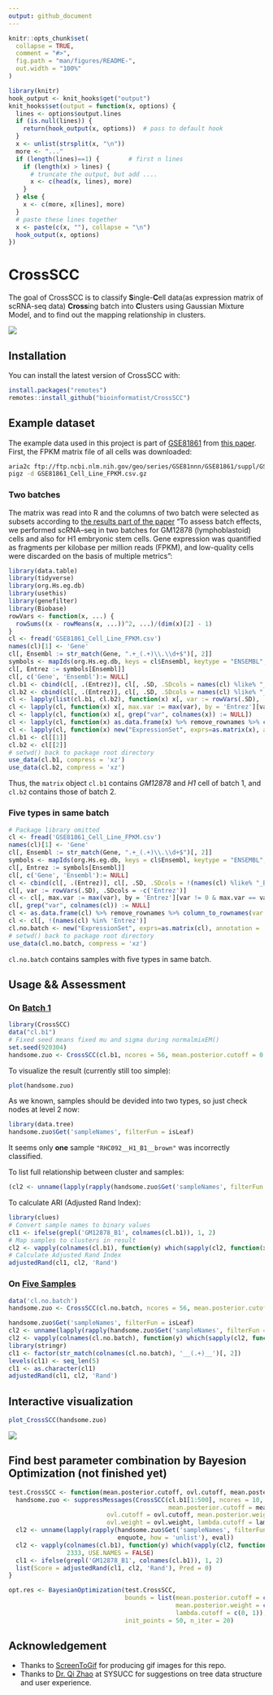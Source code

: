 ```yaml
---
output: github_document
---
```


<!-- README.md is generated from README.Rmd. Please edit that file -->

```r
knitr::opts_chunk$set(
  collapse = TRUE,
  comment = "#>",
  fig.path = "man/figures/README-",
  out.width = "100%"
)

library(knitr)
hook_output <- knit_hooks$get("output")
knit_hooks$set(output = function(x, options) {
  lines <- options$output.lines
  if (is.null(lines)) {
    return(hook_output(x, options))  # pass to default hook
  }
  x <- unlist(strsplit(x, "\n"))
  more <- "..."
  if (length(lines)==1) {        # first n lines
    if (length(x) > lines) {
      # truncate the output, but add ....
      x <- c(head(x, lines), more)
    }
  } else {
    x <- c(more, x[lines], more)
  }
  # paste these lines together
  x <- paste(c(x, ""), collapse = "\n")
  hook_output(x, options)
})
```
# CrossSCC

The goal of CrossSCC is to classify **S**ingle-**C**ell data(as expression matrix of scRNA-seq data) **Cross**ing batch into **C**lusters using Gaussian Mixture Model, and to find out the mapping relationship in clusters.

![](man/figures/readme.gif)

## Installation

You can install the latest version of CrossSCC with:

```r
install.packages("remotes")
remotes::install_github("bioinformatist/CrossSCC")
```

## Example dataset

The example data used in this project is part of [GSE81861](https://www.ncbi.nlm.nih.gov/geo/query/acc.cgi?acc=GSE81861) from [this paper](https://www.nature.com/articles/ng.3818#accessions). First, the FPKM matrix file of all cells was downloaded:

```bash
aria2c ftp://ftp.ncbi.nlm.nih.gov/geo/series/GSE81nnn/GSE81861/suppl/GSE81861_Cell_Line_FPKM.csv.gz
pigz -d GSE81861_Cell_Line_FPKM.csv.gz
```

### Two batches

The matrix was read into R and the columns of two batch were selected as subsets  according to [the results part of the paper](https://www.nature.com/articles/ng.3818#results) "To assess batch effects, we performed scRNA–seq in two batches for GM12878 (lymphoblastoid) cells and also for H1 embryonic stem cells. Gene expression was quantified as fragments per kilobase per million reads (FPKM), and low-quality cells were discarded on the basis of multiple metrics":

```r
library(data.table)
library(tidyverse)
library(org.Hs.eg.db)
library(usethis)
library(genefilter)
library(Biobase)
rowVars <- function(x, ...) {
  rowSums((x - rowMeans(x, ...))^2, ...)/(dim(x)[2] - 1)
}
cl <- fread('GSE81861_Cell_Line_FPKM.csv')
names(cl)[1] <- 'Gene'
cl[, Ensembl := str_match(Gene, ".+_(.+)\\.\\d+$")[, 2]]
symbols <- mapIds(org.Hs.eg.db, keys = cl$Ensembl, keytype = "ENSEMBL", column="ENTREZID", multiVals = 'first')
cl[, Entrez := symbols[Ensembl]]
cl[, c('Gene', 'Ensembl'):= NULL]
cl.b1 <- cbind(cl[, .(Entrez)], cl[, .SD, .SDcols = names(cl) %like% "_B1_"])
cl.b2 <- cbind(cl[, .(Entrez)], cl[, .SD, .SDcols = names(cl) %like% "_B2_"])
cl <- lapply(list(cl.b1, cl.b2), function(x) x[, var := rowVars(.SD), .SDcols = -c('Entrez')])
cl <- lapply(cl, function(x) x[, max.var := max(var), by = 'Entrez'][var != 0 & max.var == var & !is.na(Entrez), ])
cl <- lapply(cl, function(x) x[, grep("var", colnames(x)) := NULL])
cl <- lapply(cl, function(x) as.data.frame(x) %>% remove_rownames %>% column_to_rownames(var = "Entrez"))
cl <- lapply(cl, function(x) new("ExpressionSet", exprs=as.matrix(x), annotation = 'org.Hs.eg.db'))
cl.b1 <- cl[[1]]
cl.b2 <- cl[[2]]
# setwd() back to package root directory
use_data(cl.b1, compress = 'xz')
use_data(cl.b2, compress = 'xz')
```

Thus, the `matrix` object `cl.b1` contains *GM12878* and *H1* cell of batch 1, and `cl.b2` contains those of batch 2.

### Five types in same batch

```r
# Package library omitted
cl <- fread('GSE81861_Cell_Line_FPKM.csv')
names(cl)[1] <- 'Gene'
cl[, Ensembl := str_match(Gene, ".+_(.+)\\.\\d+$")[, 2]]
symbols <- mapIds(org.Hs.eg.db, keys = cl$Ensembl, keytype = "ENSEMBL", column="ENTREZID", multiVals = 'first')
cl[, Entrez := symbols[Ensembl]]
cl[, c('Gene', 'Ensembl'):= NULL]
cl <- cbind(cl[, .(Entrez)], cl[, .SD, .SDcols = !(names(cl) %like% "_B[[:digit:]]{1}_")])
cl[, var := rowVars(.SD), .SDcols = -c('Entrez')]
cl <- cl[, max.var := max(var), by = 'Entrez'][var != 0 & max.var == var & !is.na(Entrez), ]
cl[, grep("var", colnames(cl)) := NULL]
cl <- as.data.frame(cl) %>% remove_rownames %>% column_to_rownames(var = "Entrez")
cl <- cl[, !(names(cl) %in% 'Entrez')]
cl.no.batch <- new("ExpressionSet", exprs=as.matrix(cl), annotation = 'org.Hs.eg.db')
# setwd() back to package root directory
use_data(cl.no.batch, compress = 'xz')
```

`cl.no.batch` contains samples with five types in same batch.

## Usage && Assessment

### On [Batch 1](#two-batches)

```r
library(CrossSCC)
data("cl.b1")
# Fixed seed means fixed mu and sigma during normalmixEM()
set.seed(920304)
handsome.zuo <- CrossSCC(cl.b1, ncores = 56, mean.posterior.cutoff = 0.31, verbose = FALSE)
```

To visualize the result (currently still too simple):

```r
plot(handsome.zuo)
```

As we known, samples should be devided into two types, so just check nodes at level 2 now:

```r
library(data.tree)
handsome.zuo$Get('sampleNames', filterFun = isLeaf)
```

It seems only **one** sample `"RHC092__H1_B1__brown"` was incorrectly classified.

To list full relationship between cluster and samples:

```r
(cl2 <- unname(lapply(rapply(handsome.zuo$Get('sampleNames', filterFun = isLeaf), enquote, how = 'unlist'), eval)))
```

To calculate ARI (Adjusted Rand Index):

```r
library(clues)
# Convert sample names to binary values
cl1 <- ifelse(grepl('GM12878_B1', colnames(cl.b1)), 1, 2)
# Map samples to clusters in result
cl2 <- vapply(colnames(cl.b1), function(y) which(sapply(cl2, function(x) y %in% x)), 2333, USE.NAMES = FALSE)
# Calculate Adjusted Rand Index
adjustedRand(cl1, cl2, 'Rand')
```

### On [Five Samples](#five-types-in-same-batch)

```r
data('cl.no.batch')
handsome.zuo <- CrossSCC(cl.no.batch, ncores = 56, mean.posterior.cutoff = 0.31, verbose = FALSE)
```

```r
handsome.zuo$Get('sampleNames', filterFun = isLeaf)
cl2 <- unname(lapply(rapply(handsome.zuo$Get('sampleNames', filterFun = isLeaf), enquote, how = 'unlist'), eval))
cl2 <- vapply(colnames(cl.no.batch), function(y) which(sapply(cl2, function(x) y %in% x)), 2333, USE.NAMES = FALSE)
library(stringr)
cl1 <- factor(str_match(colnames(cl.no.batch), '__(.+)__')[, 2])
levels(cl1) <- seq_len(5)
cl1 <- as.character(cl1)
adjustedRand(cl1, cl2, 'Rand')
```

## Interactive visualization

```r
plot_CrossSCC(handsome.zuo)
```

![](man/figures/readme2.gif)

## Find best parameter combination by Bayesion Optimization (not finished yet)

```r
test.CrossSCC <- function(mean.posterior.cutoff, ovl.cutoff, mean.posterior.weight, ovl.weight, lambda.cutoff) {
  handsome.zuo <- suppressMessages(CrossSCC(cl.b1[1:500], ncores = 10,
                                            mean.posterior.cutoff = mean.posterior.cutoff,
                           ovl.cutoff = ovl.cutoff, mean.posterior.weight = mean.posterior.weight,
                           ovl.weight = ovl.weight, lambda.cutoff = lambda.cutoff))
  cl2 <- unname(lapply(rapply(handsome.zuo$Get('sampleNames', filterFun = isLeaf),
                              enquote, how = 'unlist'), eval))
  cl2 <- vapply(colnames(cl.b1), function(y) which(vapply(cl2, function(x) y %in% x, logical(1))),
                2333, USE.NAMES = FALSE)
  cl1 <- ifelse(grepl('GM12878_B1', colnames(cl.b1)), 1, 2)
  list(Score = adjustedRand(cl1, cl2, 'Rand'), Pred = 0)
}

opt.res <- BayesianOptimization(test.CrossSCC,
                                bounds = list(mean.posterior.cutoff = c(0.15, 0.2), ovl.cutoff = c(0, 1),
                                              mean.posterior.weight = c(0, 1), ovl.weight = c(0, 1),
                                              lambda.cutoff = c(0, 1)),
                                init_points = 50, n_iter = 20)
```

## Acknowledgement

- Thanks to [ScreenToGif](https://github.com/NickeManarin/ScreenToGif) for producing gif images for this repo.
- Thanks to [Dr. Qi Zhao](http://seqworld.com) at SYSUCC for suggestions on tree data structure and user experience.
